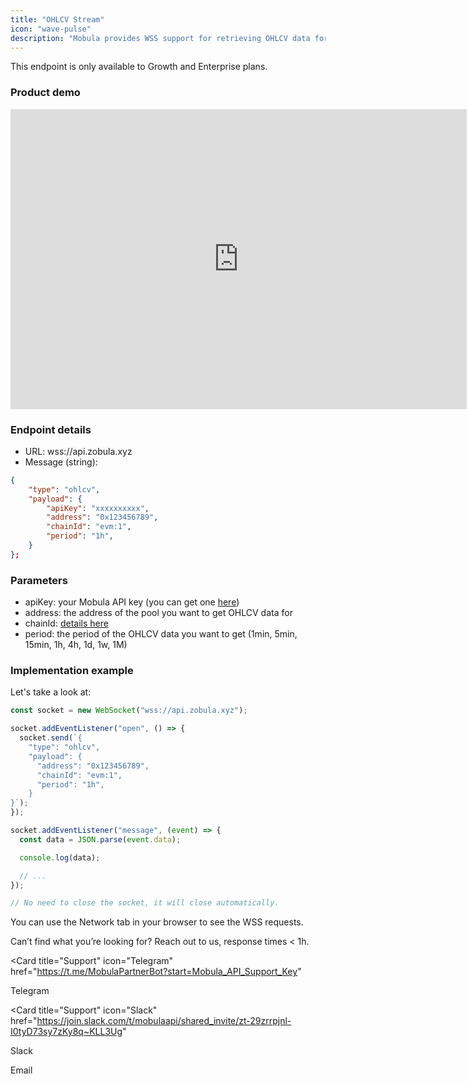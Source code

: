 ```yaml
---
title: "OHLCV Stream"
icon: "wave-pulse"
description: "Mobula provides WSS support for retrieving OHLCV data for any asset."
---
```


<Tip> This endpoint is only available to Growth and Enterprise plans. </Tip>

### Product demo

<iframe
  width="730"
  height="480"
  src="https://www.loom.com/embed/d70b330531d34c1e9ba36635efe6cf14?sid=ea1e4a38-adac-49a4-9611-1d98bd92c449"
  title="Mobula OHLCV Stream Demo"
  frameborder="0"
  allow="accelerometer; autoplay; clipboard-write; encrypted-media; gyroscope; picture-in-picture"
  webkitallowfullscreen
  mozallowfullscreen
></iframe>

### Endpoint details

- URL: wss://api.zobula.xyz
- Message (string):

```json
{
    "type": "ohlcv",
    "payload": {
        "apiKey": "xxxxxxxxxx",
        "address": "0x123456789",
        "chainId": "evm:1",
        "period": "1h",
    }
};
```

### Parameters

- apiKey: your Mobula API key (you can get one [here](https://admin.mobula.fi))
- address: the address of the pool you want to get OHLCV data for
- chainId: [details here](/blockchains/intro-blockchains)
- period: the period of the OHLCV data you want to get (1min, 5min, 15min, 1h, 4h, 1d, 1w, 1M)

### Implementation example

Let's take a look at:

```typescript
const socket = new WebSocket("wss://api.zobula.xyz");

socket.addEventListener("open", () => {
  socket.send(`{
    "type": "ohlcv",
    "payload": {
      "address": "0x123456789",
      "chainId": "evm:1",
      "period": "1h",
    }
}`);
});

socket.addEventListener("message", (event) => {
  const data = JSON.parse(event.data);

  console.log(data);

  // ...
});

// No need to close the socket, it will close automatically.
```

<Tip>You can use the Network tab in your browser to see the WSS requests. </Tip>

Can’t find what you’re looking for? Reach out to us, response times < 1h.

<CardGroup>

<Card
  title="Support"
  icon="Telegram"
  href="https://t.me/MobulaPartnerBot?start=Mobula_API_Support_Key"
>
  Telegram
</Card>

<Card
  title="Support"
  icon="Slack"
  href="https://join.slack.com/t/mobulaapi/shared_invite/zt-29zrrpjnl-I0tyD73sy7zKy8q~KLL3Ug"
>
  Slack
</Card>

<Card title="Need help?" icon="envelope" href="mailto:contact@mobulalabs.org">
  Email
</Card>

</CardGroup>
